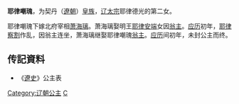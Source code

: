 {{東亞女性歷史人物
| 名稱=耶律嘲瑰
| 身份=[[辽朝|辽朝]]公主
| 畫像=
| 說明=
| 姓=耶律
| 名=嘲瑰
| 封爵=[[公主|公主]]
| 位號=
| 封號=
| 出生年=
| 婚年=
| 逝世年=
| 同胞姊妹=
| 父親=[[辽太宗|辽太宗]]
| 夫=[[萧海璃|萧海璃]]
|}}
'''耶律嘲瑰'''，为契丹（[[遼朝|遼朝]]）[[皇族|皇族]]，[[辽太宗|辽太宗]]耶律德光的第二女。

耶律嘲瑰下嫁北府宰相[[萧海璃|萧海璃]]。萧海璃娶明王[[耶律安端|耶律安端]]女因[[翁主|翁主]]。[[应历|应历]]初年，[[耶律察割|耶律察割]]作乱，因翁主连坐，萧海璃继娶耶律嘲瑰[[翁主|翁主]]。[[应历|应历]]间初年，未封公主而终。 
== 传記資料 ==
*《[[遼史|遼史]]》公主表

{{DEFAULTSORT:Yelu耶律}}
[[Category:辽朝公主|Category:辽朝公主]]
[[Category:耶律氏|C]]